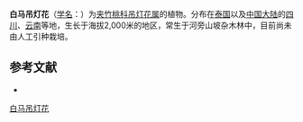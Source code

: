 {{Speciesbox
| name = 白马吊灯花
| status = 
| status_system = 
| image = 
| genus = Ceropegia
| species = monticola
| authority = W. W. Sm.
}}

'''白马吊灯花'''（[[学名|学名]]：{{lang|la|''Ceropegia monticola''}}）为[[夹竹桃科|夹竹桃科]][[吊灯花属|吊灯花属]]的植物。分布在[[泰国|泰国]]以及[[中国大陆|中国大陆]]的[[四川|四川]]、[[云南|云南]]等地，生长于海拔2,000米的地区，常生于河旁山坡杂木林中，目前尚未由人工引种栽培。

== 参考文献 ==
<div class="references-small">
* {{cite web| url =http://www.bioinfo.cn/db05/KmzwSpecies.php?action=view&id=1604| title =白马吊灯花| work =《中国高等植物数据库全库》| publisher =中国科学院微生物研究所| author =昆明植物研究所| accessdate =2009-02-22| deadurl =yes| archiveurl =https://web.archive.org/web/20160305030020/http://www.bioinfo.cn/db05/KmzwSpecies.php?action=view&id=1604| archivedate =2016-03-05}}
</div>
{{Taxonbar|from=Q15225582}}

[[Category:吊灯花属|白马吊灯花]]


{{植物小作品}}